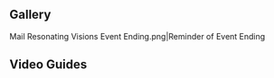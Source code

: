 {{Event Tabs}}
==Gallery==
<gallery>
Mail Resonating Visions Event Ending.png|Reminder of Event Ending
</gallery>

==Video Guides==
{{EVT
|video1 = https://youtu.be/2aZhOPlRSgY
|caption1 = Phantasmal Conches (14 Total)

|video2 = https://youtu.be/6g7hTnHkQB4
|caption2 = Phantasmal Conch in Kazuha Domain (1 Total)

|video3 = https://youtu.be/LFtyH4Weww8
|caption3 = Phantasmal Conch in Broken Isle After Xinyan Quest (1 Total)

|video4 = https://youtu.be/jJcVXa3z8zQ
|caption4 = Phantasmal Conch in Xinyan Story Domain (1 Total)

|video5 = https://youtu.be/TLvuLLj6Ja4
|caption5 = Phantasmal Conch in Fischl Story Domain (1 Total)

|video6 = https://youtu.be/0gn29m9tGCc
|caption6 = Phantasmal Conch in Twinning Isle After Fischl Quest (1 Total)

|video7 = https://youtu.be/a1SS8PfUmvU
|caption7 = Phantasmal Conch in Mona's Domain (1 Total)

|video8 = https://youtu.be/g_TBttXzdI8
|caption8 = Phantasmal Conch Location Guide

|video9 = https://youtu.be/Pyg6DvrPs8Y
|caption9 = Phantasmal Conch All Location (20 Total)
}}